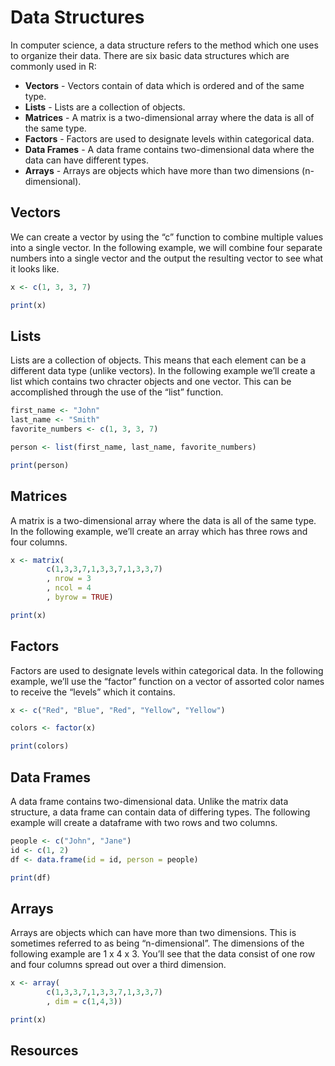 # Data Structures

In computer science, a data structure refers to the method which one uses to organize their data. There are six basic data structures which are commonly used in R:

- **Vectors** - Vectors contain of data which is ordered and of the same type.
- **Lists** - Lists are a collection of objects.
- **Matrices** - A matrix is a two-dimensional array where the data is all of the same type.
- **Factors** - Factors are used to designate levels within categorical data.
- **Data Frames** - A data frame contains two-dimensional data where the data can have different types.
- **Arrays** - Arrays are objects which have more than two dimensions (n-dimensional).

## Vectors

We can create a vector by using the "c" function to combine multiple values into a single vector. In the following example, we will combine four separate numbers into a single vector and the output the resulting vector to see what it looks like.

```r
x <- c(1, 3, 3, 7)

print(x)
```

## Lists

Lists are a collection of objects. This means that each element can be a different data type (unlike vectors). In the following example we'll create a list which contains two chracter objects and one vector. This can be accomplished through the use of the "list" function.

```r
first_name <- "John"
last_name <- "Smith"
favorite_numbers <- c(1, 3, 3, 7)

person <- list(first_name, last_name, favorite_numbers)

print(person)
```

## Matrices

A matrix is a two-dimensional array where the data is all of the same type. In the following example, we'll create an array which has three rows and four columns.

```r
x <- matrix(
        c(1,3,3,7,1,3,3,7,1,3,3,7)
        , nrow = 3
        , ncol = 4
        , byrow = TRUE)

print(x)
```

## Factors

Factors are used to designate levels within categorical data. In the following example, we'll use the "factor" function on a vector of assorted color names to receive the "levels" which it contains.

```r
x <- c("Red", "Blue", "Red", "Yellow", "Yellow")

colors <- factor(x)

print(colors)
```

## Data Frames

A data frame contains two-dimensional data. Unlike the matrix data structure, a data frame can contain data of differing types. The following example will create a dataframe with two rows and two columns.

```r
people <- c("John", "Jane")
id <- c(1, 2)
df <- data.frame(id = id, person = people)

print(df)
```

## Arrays

Arrays are objects which can have more than two dimensions. This is sometimes referred to as being "n-dimensional". The dimensions of the following example are 1 x 4 x 3. You'll see that the data consist of one row and four columns spread out over a third dimension.

```r
x <- array(
        c(1,3,3,7,1,3,3,7,1,3,3,7)
        , dim = c(1,4,3))

print(x)
```

## Resources